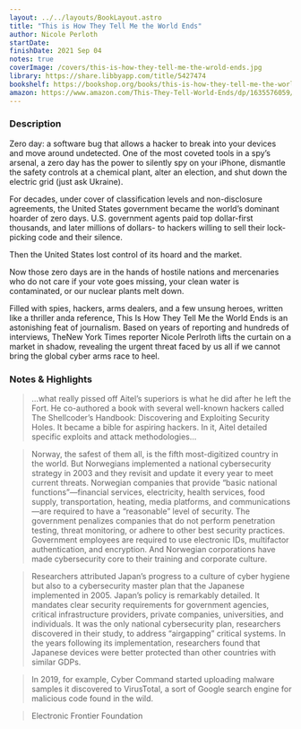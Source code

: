 ```yaml
---
layout: ../../layouts/BookLayout.astro
title: "This is How They Tell Me the World Ends"
author: Nicole Perloth
startDate:
finishDate: 2021 Sep 04
notes: true
coverImage: /covers/this-is-how-they-tell-me-the-wrold-ends.jpg
library: https://share.libbyapp.com/title/5427474
bookshelf: https://bookshop.org/books/this-is-how-they-tell-me-the-world-ends-the-cyberweapons-arms-race-9781635578492/9781635576054
amazon: https://www.amazon.com/This-They-Tell-World-Ends/dp/1635576059/
---
```


<ReadingTime
  startDate  = {frontmatter.startDate}
  finishDate = {frontmatter.finishDate}
/>

### Description
Zero day: a software bug that allows a hacker to break into your devices and move around undetected. One of the most coveted tools in a spy’s arsenal, a zero day has the power to silently spy on your iPhone, dismantle the safety controls at a chemical plant, alter an election, and shut down the electric grid (just ask Ukraine).

For decades, under cover of classification levels and non-disclosure agreements, the United States government became the world’s dominant hoarder of zero days. U.S. government agents paid top dollar-first thousands, and later millions of dollars- to hackers willing to sell their lock-picking code and their silence.

Then the United States lost control of its hoard and the market.

Now those zero days are in the hands of hostile nations and mercenaries who do not care if your vote goes missing, your clean water is contaminated, or our nuclear plants melt down.

Filled with spies, hackers, arms dealers, and a few unsung heroes, written like a thriller anda reference, This Is How They Tell Me the World Ends is an astonishing feat of journalism. Based on years of reporting and hundreds of interviews, TheNew York Times reporter Nicole Perlroth lifts the curtain on a market in shadow, revealing the urgent threat faced by us all if we cannot bring the global cyber arms race to heel.

### Notes & Highlights
> …what really pissed off Aitel’s superiors is what he did after he left the Fort. He co-authored a book with several well-known hackers called The Shellcoder’s Handbook: Discovering and Exploiting Security Holes. It became a bible for aspiring hackers. In it, Aitel detailed specific exploits and attack methodologies…


> Norway, the safest of them all, is the fifth most-digitized country in the world. But Norwegians implemented a national cybersecurity strategy in 2003 and they revisit and update it every year to meet current threats. Norwegian companies that provide “basic national functions”—financial services, electricity, health services, food supply, transportation, heating, media platforms, and communications—are required to have a “reasonable” level of security. The government penalizes companies that do not perform penetration testing, threat monitoring, or adhere to other best security practices. Government employees are required to use electronic IDs, multifactor authentication, and encryption. And Norwegian corporations have made cybersecurity core to their training and corporate culture.

> Researchers attributed Japan’s progress to a culture of cyber hygiene but also to a cybersecurity master plan that the Japanese implemented in 2005. Japan’s policy is remarkably detailed. It mandates clear security requirements for government agencies, critical infrastructure providers, private companies, universities, and individuals. It was the only national cybersecurity plan, researchers discovered in their study, to address “airgapping” critical systems. In the years following its implementation, researchers found that Japanese devices were better protected than other countries with similar GDPs.

> In 2019, for example, Cyber Command started uploading malware samples it discovered to VirusTotal, a sort of Google search engine for malicious code found in the wild.

> Electronic Frontier Foundation

<BuyBook
  library   = {frontmatter.library}
  bookshelf = {frontmatter.bookshelf}
  amazon    = {frontmatter.amazon}
/>
